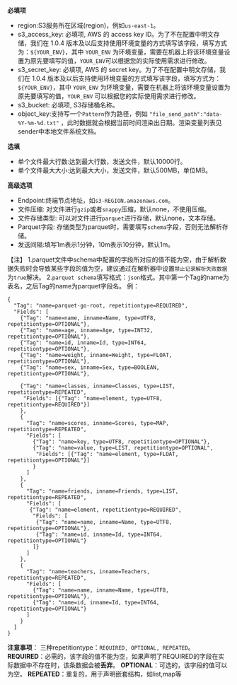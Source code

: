 **必填项**
* region:S3服务所在区域(region)，例如`us-east-1`。
* s3_access_key: 必填项, AWS 的 access key ID。为了不在配置中明文存储，我们在 1.0.4 版本及以后支持使用环境变量的方式填写该字段，填写方式为：`${YOUR_ENV}`，其中 `YOUR_ENV` 为环境变量，需要在机器上将该环境变量设置为原先要填写的值，`YOUR_ENV`可以根据您的实际使用需求进行修改。
* s3_secret_key: 必填项, AWS 的 secret key。为了不在配置中明文存储，我们在 1.0.4 版本及以后支持使用环境变量的方式填写该字段，填写方式为：`${YOUR_ENV}`，其中 `YOUR_ENV` 为环境变量，需要在机器上将该环境变量设置为原先要填写的值，`YOUR_ENV` 可以根据您的实际使用需求进行修改。
* s3_bucket: 必填项, S3存储桶名称。
* object_key:支持写一个` Pattern `作为路径，例如 `"file_send_path":"data-%Y-%m-%d.txt"` ，此时数据就会根据当前时间渲染出日期。渲染变量列表见sender中本地文件系统文档。

**选填**

* 单个文件最大行数:达到最大行数，发送文件，默认10000行。
* 单个文件最大大小:达到最大大小，发送文件，默认500MB，单位MB。

**高级选项**
* Endpoint:终端节点地址，如`s3-REGION.amazonaws.com`。
* 文件压缩: 对文件进行`gzip`或者`snappy`压缩，默认none，不使用压缩。
* 文件存储类型: 可以对文件进行`parquet`进行存储，默认none，文本存储。
* Parquet字段: 存储类型为parquet时，需要填写`schema`字段，否则无法解析存储。
* 发送间隔:填写1m表示1分钟，10m表示10分钟，默认1m。

【注】
  1.parquet文件中schema中配置的字段所对应的值不能为空，由于解析数据失败时会导致某些字段的值为空，建议通过在解析器中设置`禁止记录解析失败数据`为`true`解决。
  2.`parquet schema`填写格式：`json`格式。其中第一个Tag的name为表名，之后Tag的name为parquet字段名。
	例：
```
{
  "Tag": "name=parquet-go-root, repetitiontype=REQUIRED",
  "Fields": [
    {"Tag": "name=name, inname=Name, type=UTF8, repetitiontype=OPTIONAL"},
    {"Tag": "name=age, inname=Age, type=INT32, repetitiontype=OPTIONAL"},
    {"Tag": "name=id, inname=Id, type=INT64, repetitiontype=OPTIONAL"},
    {"Tag": "name=weight, inname=Weight, type=FLOAT, repetitiontype=OPTIONAL"},
    {"Tag": "name=sex, inname=Sex, type=BOOLEAN, repetitiontype=OPTIONAL"},

    {"Tag": "name=classes, inname=Classes, type=LIST, repetitiontype=REPEATED",
     "Fields": [{"Tag": "name=element, type=UTF8, repetitiontype=REQUIRED"}]
    },
    {
      "Tag": "name=scores, inname=Scores, type=MAP, repetitiontype=REPEATED",
      "Fields": [
        {"Tag": "name=key, type=UTF8, repetitiontype=OPTIONAL"},
        {"Tag": "name=value, type=LIST, repetitiontype=OPTIONAL",
         "Fields": [{"Tag": "name=element, type=FLOAT, repetitiontype=OPTIONAL"}]
        }
      ]
    },
    {
      "Tag": "name=friends, inname=Friends, type=LIST, repetitiontype=REPEATED",
      "Fields": [
       {"Tag": "name=element, repetitiontype=REQUIRED",
        "Fields": [
         {"Tag": "name=name, inname=Name, type=UTF8, repetitiontype=OPTIONAL"},
         {"Tag": "name=id, inname=Id, type=INT64, repetitiontype=OPTIONAL"}
        ]}
      ]
    },
    {
      "Tag": "name=teachers, inname=Teachers, repetitiontype=REPEATED",
      "Fields": [
        {"Tag": "name=name, inname=Name, type=UTF8, repetitiontype=OPTIONAL"},
        {"Tag": "name=id, inname=Id, type=INT64, repetitiontype=OPTIONAL"}
      ]
    }
  ]
}
```

**注意事项**：
三种repetitiontype：`REQUIRED, OPTIONAL, REPEATED`。
**REQUIRED**：必需的，该字段的值不能为空，如果声明了REQUIRED的字段在实际数据中不存在时，该条数据会被**丢弃**。
**OPTIONAL**：可选的，该字段的值可以为空。
**REPEATED**：重复的，用于声明嵌套结构，如list,map等
